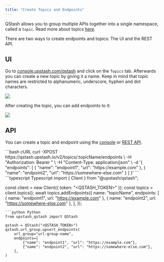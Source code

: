 ```yaml
---
title: "Create Topics and Endpoints"
---
```


QStash allows you to group multiple APIs together into a single namespace,
called a `topic`. Read more about topics [here](/qstash/features/topics).

There are two ways to create endpoints and topics: The UI and the REST API.

## UI

Go to [console.upstash.com/qstash](https://console.upstash.com/qstash) and click
on the `Topics` tab. Afterwards you can create a new topic by giving it a name.
Keep in mind that topic names are restricted to alphanumeric, underscore, hyphen
and dot characters.

![](/img/qstash/create_topic.png)

After creating the topic, you can add endpoints to it:

![](/img/qstash/create_endpoint.png)

## API

You can create a topic and endpoint using the [console](https://console.upstash.com/qstash) or [REST API](/qstash/api/topics/add-endpoint).

<CodeGroup>
```bash cURL
curl -XPOST https://qstash.upstash.io/v2/topics/:topicName/endpoints \
  -H "Authorization: Bearer <token>" \
  -H "Content-Type: application/json" \
  -d '{
    "endpoints": [
      {
        "name": "endpoint1",
        "url": "https://example.com"
      },
      {
        "name": "endpoint2",
        "url": "https://somewhere-else.com"
      }
    ]
  }'
```
```typescript Typescript
import { Client } from "@upstash/qstash";

const client = new Client({ token: "<QSTASH_TOKEN>" });
const topics = client.topics();
await topics.addEndpoints({
  name: "topicName",
  endpoints: [
    { name: "endpoint1", url: "https://example.com" },
    { name: "endpoint2", url: "https://somewhere-else.com" },
  ],
});
```
```python Python
from upstash_qstash import QStash

qstash = QStash("<QSTASH_TOKEN>")
qstash.url_group.upsert_endpoints(
    url_group="url-group-name",
    endpoints=[
        {"name": "endpoint1", "url": "https://example.com"},
        {"name": "endpoint2", "url": "https://somewhere-else.com"},
    ],
)
```
</CodeGroup>
